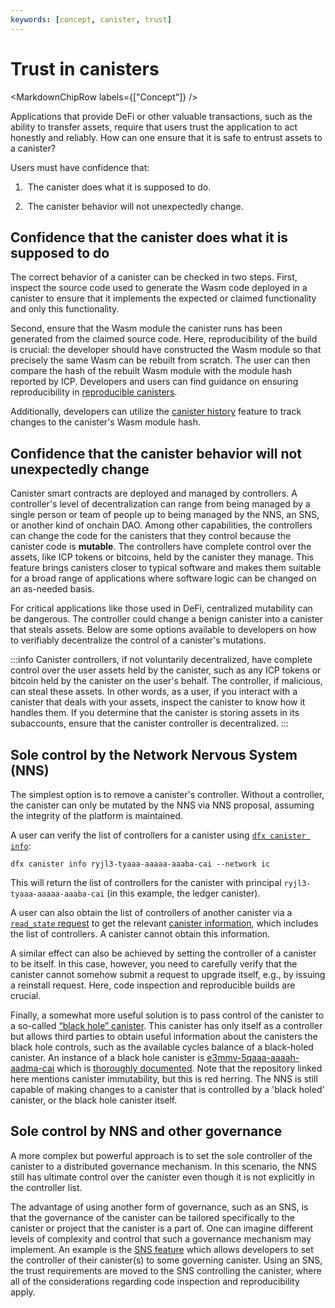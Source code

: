 ```yaml
---
keywords: [concept, canister, trust]
---
```



# Trust in canisters

<MarkdownChipRow labels={["Concept"]} />



Applications that provide DeFi or other valuable transactions, such as the ability to transfer assets, require that users trust the application to act honestly and reliably. How can one ensure that it is safe to entrust assets to a canister?

Users must have confidence that:

1.  The canister does what it is supposed to do.

2.  The canister behavior will not unexpectedly change.

## Confidence that the canister does what it is supposed to do

The correct behavior of a canister can be checked in two steps. First, inspect the source code used to generate the Wasm code deployed in a canister to ensure that it implements the expected or claimed functionality and only this functionality.

Second, ensure that the Wasm module the canister runs has been generated from the claimed source code. Here, reproducibility of the build is crucial: the developer should have constructed the Wasm module so that precisely the same Wasm can be rebuilt from scratch. The user can then compare the hash of the rebuilt Wasm module with the module hash reported by ICP. Developers and users can find guidance on ensuring reproducibility in [reproducible canisters](/docs/current/developer-docs/smart-contracts/best-practices/reproducible-builds).

Additionally, developers can utilize the [canister history](/docs/current/developer-docs/smart-contracts/maintain/history) feature to track changes to the canister's Wasm module hash.

## Confidence that the canister behavior will not unexpectedly change

Canister smart contracts are deployed and managed by controllers. A controller's level of decentralization can range from being managed by a single person or team of people up to being managed by the NNS, an SNS, or another kind of onchain DAO. Among other capabilities, the controllers can change the code for the canisters that they control because the canister code is **mutable**. The controllers have complete control over the assets, like ICP tokens or bitcoins, held by the canister they manage. This feature brings canisters closer to typical software and makes them suitable for a broad range of applications where software logic can be changed on an as-needed basis.

For critical applications like those used in DeFi, centralized mutability can be dangerous. The controller could change a benign canister into a canister that steals assets. Below are some options available to developers on how to verifiably decentralize the control of a canister's mutations.

:::info
Canister controllers, if not voluntarily decentralized, have complete control over the user assets held by the canister, such as any ICP tokens or bitcoin held by the canister on the user's behalf. The controller, if malicious, can steal these assets. In other words, as a user, if you interact with a canister that deals with your assets, inspect the canister to know how it handles them. If you determine that the canister is storing assets in its subaccounts, ensure that the canister controller is decentralized.
:::

## Sole control by the Network Nervous System (NNS)

The simplest option is to remove a canister's controller. Without a controller, the canister can only be mutated by the NNS via NNS proposal, assuming the integrity of the platform is maintained.

A user can verify the list of controllers for a canister using [`dfx canister info`](/docs/current/developer-docs/developer-tools/cli-tools/cli-reference/dfx-canister#dfx-canister-info):

```
dfx canister info ryjl3-tyaaa-aaaaa-aaaba-cai --network ic
```

This will return the list of controllers for the canister with principal `ryjl3-tyaaa-aaaaa-aaaba-cai` (in this example, the ledger canister).

A user can also obtain the list of controllers of another canister via a [`read_state` request](/references/ic-interface-spec.md/#http-read-state) to get the relevant [canister information](/references/ic-interface-spec.md#state-tree-canister-information), which includes the list of controllers. A canister cannot obtain this information.

A similar effect can also be achieved by setting the controller of a canister to be itself. In this case, however, you need to carefully verify that the canister cannot somehow submit a request to upgrade itself, e.g., by issuing a reinstall request. Here, code inspection and reproducible builds are crucial.

Finally, a somewhat more useful solution is to pass control of the canister to a so-called [“black hole” canister](https://github.com/ninegua/ic-blackhole). This canister has only itself as a controller but allows third parties to obtain useful information about the canisters the black hole controls, such as the available cycles balance of a black-holed canister. An instance of a black hole canister is [e3mmv-5qaaa-aaaah-aadma-cai](https://icscan.io/canister/e3mmv-5qaaa-aaaah-aadma-cai) which is [thoroughly documented](https://github.com/ninegua/ic-blackhole). Note that the repository linked here mentions canister immutability, but this is red herring. The NNS is still capable of making changes to a canister that is controlled by a 'black holed' canister, or the black hole canister itself.

## Sole control by NNS and other governance

A more complex but powerful approach is to set the sole controller of the canister to a distributed governance mechanism. In this scenario, the NNS still has ultimate control over the canister even though it is not explicitly in the controller list.

The advantage of using another form of governance, such as an SNS, is that the governance of the canister can be tailored specifically to the canister or project that the canister is a part of. One can imagine different levels of complexity and control that such a governance mechanism may implement. An example is the [SNS feature](/docs/current/developer-docs/daos/sns/overview) which allows developers to set the controller of their canister(s) to some governing canister. Using an SNS, the trust requirements are moved to the SNS controlling the canister, where all of the considerations regarding code inspection and reproducibility apply.
